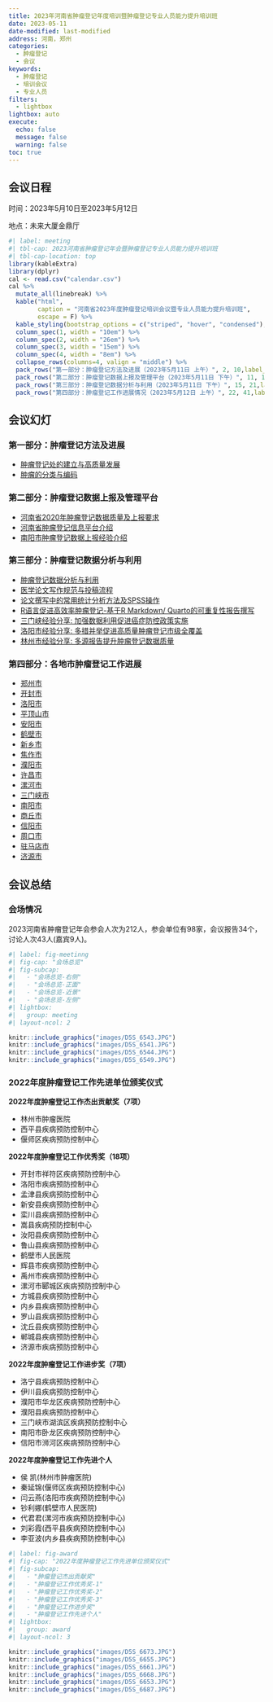 ```yaml
---
title: 2023年河南省肿瘤登记年度培训暨肿瘤登记专业人员能力提升培训班
date: 2023-05-11
date-modified: last-modified
address: 河南，郑州
categories:
  - 肿瘤登记
  - 会议
keywords:
  - 肿瘤登记
  - 培训会议
  - 专业人员
filters:
  - lightbox
lightbox: auto
execute:
  echo: false
  message: false
  warning: false
toc: true
---
```



## 会议日程

时间：2023年5月10日至2023年5月12日

地点：未来大厦金鼎厅

```r
#| label: meeting
#| tbl-cap: 2023河南省肿瘤登记年会暨肿瘤登记专业人员能力提升培训班
#| tbl-cap-location: top
library(kableExtra)
library(dplyr)
cal <- read.csv("calendar.csv")
cal %>%
  mutate_all(linebreak) %>% 
  kable("html",
        caption = "河南省2023年度肿瘤登记培训会议暨专业人员能力提升培训班", 
        escape = F) %>% 
  kable_styling(bootstrap_options = c("striped", "hover", "condensed"),full_width = F) %>% 
  column_spec(1, width = "10em") %>%
  column_spec(2, width = "26em") %>%
  column_spec(3, width = "15em") %>%
  column_spec(4, width = "8em") %>%
  collapse_rows(columns=4, valign = "middle") %>%
  pack_rows("第一部分：肿瘤登记方法及进展（2023年5月11日 上午）", 2, 10,label_row_css = "background-color: #666; color: #fff; text-align: center;") %>%
  pack_rows("第二部分：肿瘤登记数据上报及管理平台（2023年5月11日 下午）", 11, 14,label_row_css = "background-color: #666; color: #fff; text-align: center;") %>%
  pack_rows("第三部分：肿瘤登记数据分析与利用（2023年5月11日 下午）", 15, 21,label_row_css = "background-color: #666; color: #fff; text-align: center;") %>%
  pack_rows("第四部分：肿瘤登记工作进展情况（2023年5月12日 上午）", 22, 41,label_row_css = "background-color: #666; color: #fff; text-align: center;")
```


## 会议幻灯

### 第一部分：肿瘤登记方法及进展

- [肿瘤登记处的建立与高质量发展](pdf/part1/p2.pdf)
- [肿瘤的分类与编码](pdf/part1/p5.pdf)

### 第二部分：肿瘤登记数据上报及管理平台

- [河南省2020年肿瘤登记数据质量及上报要求](https://www.chenq.site/slides/2023-5-11-area-canreg)
- [河南省肿瘤登记信息平台介绍](https://www.chenq.site/slides/2023-5-11-system)
- [南阳市肿瘤登记数据上报经验介绍](pdf/part2/p4.pdf)

### 第三部分：肿瘤登记数据分析与利用

- [肿瘤登记数据分析与利用](pdf/part3/p1.pdf)
- [医学论文写作规范与投稿流程](pdf/part3/p2.pdf)
- [论文撰写中的常用统计分析方法及SPSS操作](pdf/part3/p3.pdf)
- [R语言促进高效率肿瘤登记-基于R Markdown/  Quarto的可重复性报告撰写](https://www.chenq.site/slides/2023-5-16-canreg-report)
- [三门峡经验分享: 加强数据利用促进癌症防控政策实施](pdf/part3/p4.pdf)
- [洛阳市经验分享: 多措并举促进高质量肿瘤登记市级全覆盖](pdf/part3/p5.pdf)
- [林州市经验分享: 多源报告提升肿瘤登记数据质量](pdf/part3/p6.pdf)

### 第四部分：各地市肿瘤登记工作进展

- [郑州市](pdf/part4/p1.pdf)
- [开封市](pdf/part4/p2.pdf)
- [洛阳市](pdf/part4/p3.pdf)
- [平顶山市](pdf/part4/p4.pdf)
- [安阳市](pdf/part4/p5.pdf)
- [鹤壁市](pdf/part4/p6.pdf)
- [新乡市](pdf/part4/p7.pdf)
- [焦作市](pdf/part4/p8.pdf)
- [濮阳市](pdf/part4/p9.pdf)
- [许昌市](pdf/part4/p10.pdf)
- [漯河市](pdf/part4/p11.pdf)
- [三门峡市](pdf/part4/p12.pdf)
- [南阳市](pdf/part4/p13.pdf)
- [商丘市](pdf/part4/p14.pdf)
- [信阳市](pdf/part4/p15.pdf)
- [周口市](pdf/part4/p16.pdf)
- [驻马店市](pdf/part4/p17.pdf)
- [济源市](pdf/part4/p18.pdf)


## 会议总结


### 会场情况

2023河南省肿瘤登记年会参会人次为212人，参会单位有98家，会议报告34个，讨论人次43人(嘉宾9人)。

```r
#| label: fig-meetinng
#| fig-cap: "会场总览"
#| fig-subcap: 
#|   - "会场总览-右侧"
#|   - "会场总览-正面"
#|   - "会场总览-近景"
#|   - "会场总览-左侧"
#| lightbox:
#|   group: meeting
#| layout-ncol: 2

knitr::include_graphics("images/D5S_6543.JPG")
knitr::include_graphics("images/D5S_6541.JPG")
knitr::include_graphics("images/D5S_6544.JPG")
knitr::include_graphics("images/D5S_6549.JPG")
```

### 2022年度肿瘤登记工作先进单位颁奖仪式

**2022年度肿瘤登记工作杰出贡献奖（7项）**

  - 林州市肿瘤医院
  - 西平县疾病预防控制中心
  - 偃师区疾病预防控制中心

**2022年度肿瘤登记工作优秀奖（18项）**

- 开封市祥符区疾病预防控制中心 
- 洛阳市疾病预防控制中心 
- 孟津县疾病预防控制中心 
- 新安县疾病预防控制中心 
- 栾川县疾病预防控制中心 
- 嵩县疾病预防控制中心 
- 汝阳县疾病预防控制中心 
- 鲁山县疾病预防控制中心 
- 鹤壁市人民医院 
- 辉县市疾病预防控制中心 
- 禹州市疾病预防控制中心 
- 漯河市郾城区疾病预防控制中心 
- 方城县疾病预防控制中心 
- 内乡县疾病预防控制中心
- 罗山县疾病预防控制中心 
- 沈丘县疾病预防控制中心 
- 郸城县疾病预防控制中心 
- 济源市疾病预防控制中心

**2022年度肿瘤登记工作进步奖（7项）**

- 洛宁县疾病预防控制中心 
- 伊川县疾病预防控制中心 
- 濮阳市华龙区疾病预防控制中心 
- 濮阳县疾病预防控制中心 
- 三门峡市湖滨区疾病预防控制中心 
- 南阳市卧龙区疾病预防控制中心 
- 信阳市浉河区疾病预防控制中心

**2022年度肿瘤登记工作先进个人**

- 侯 凯(林州市肿瘤医院)
- 秦延锦(偃师区疾病预防控制中心)
- 闫云燕(洛阳市疾病预防控制中心)
- 钞利娜(鹤壁市人民医院)
- 代君君(漯河市疾病预防控制中心)
- 刘彩霞(西平县疾病预防控制中心)
- 李亚波(内乡县疾病预防控制中心)

```r
#| label: fig-award
#| fig-cap: "2022年度肿瘤登记工作先进单位颁奖仪式"
#| fig-subcap: 
#|   - "肿瘤登记杰出贡献奖"
#|   - "肿瘤登记工作优秀奖-1"
#|   - "肿瘤登记工作优秀奖-2"
#|   - "肿瘤登记工作优秀奖-3"
#|   - "肿瘤登记工作进步奖"
#|   - "肿瘤登记工作先进个人"
#| lightbox:
#|   group: award
#| layout-ncol: 3

knitr::include_graphics("images/D5S_6673.JPG")
knitr::include_graphics("images/D5S_6655.JPG")
knitr::include_graphics("images/D5S_6661.JPG")
knitr::include_graphics("images/D5S_6668.JPG")
knitr::include_graphics("images/D5S_6653.JPG")
knitr::include_graphics("images/D5S_6687.JPG")
```

